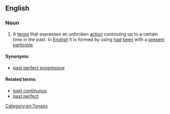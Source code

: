 ==English==

===Noun===
{{examples-right|She '''had been living''' in England for three years before moving to Sweden.}}
{{en-noun|head=[[past]] [[perfect]] [[continuous]]|-}}

# {{context|grammar|lang=en}} A [[tense]] that expresses an unbroken [[action]] continuing up to a certain time in the past. In [[English]] it is formed by using [[had]] [[been]] with a [[present participle]].

====Synonyms====
*[[past perfect progressive]]

====Related terms====
*[[past continuous]]
*[[past perfect]]

[[Category:en:Tenses]]